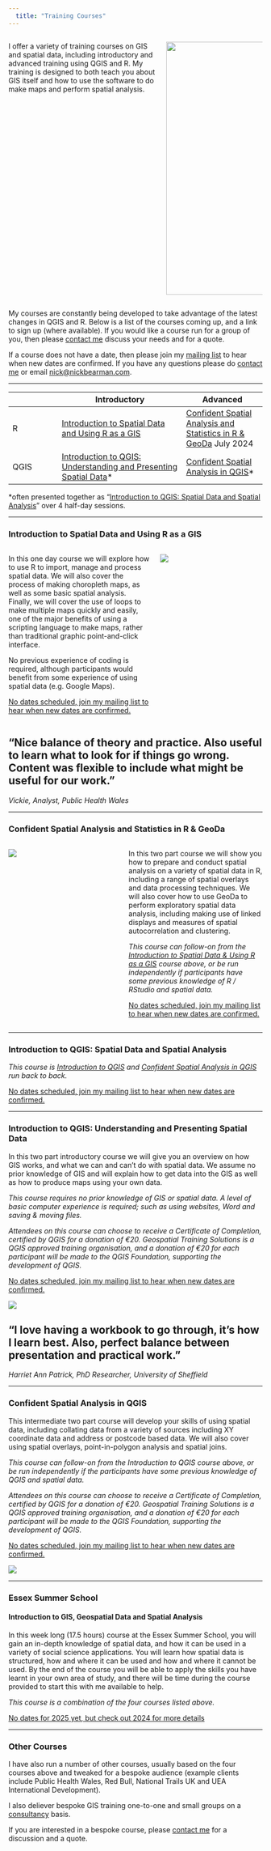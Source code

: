 ```yaml
---
  title: "Training Courses"
---
```


::: columns
:::: {.column width="55%"}

I offer a variety of training courses on GIS and spatial data, including introductory and advanced training using QGIS and R. My training is designed to both teach you about GIS itself and how to use the software to do make maps and perform spatial analysis.

::::
:::: {.column width="35%"}

![](images/2019-06-13 12.26.53-students-at-desk.jpg){width=500}

::::
:::

My courses are constantly being developed to take advantage of the latest changes in QGIS and R. Below is a list of the courses coming up, and a link to sign up (where available). If you would like a course run for a group of you, then please [contact me](index.html) discuss your needs and for a quote.

If a course does not have a date, then please join my [mailing list](mailing-list.html) to hear when new dates are confirmed. If you have any questions please do [contact me](index.html) or email [nick\@nickbearman.com](mailto:nick\@nickbearman.com).

----

|              | Introductory         | Advanced                               |
|--------------|-----------------------------------|-----------------------|
| R | [Introduction to Spatial Data and Using R as a GIS](#introduction-to-spatial-data-using-r-as-a-gis)   | [Confident Spatial Analysis and Statistics in R & GeoDa](#confident-spatial-analysis-and-statistics-in-r-geoda) July 2024 | [Confident Spatial Analysis and Statistics in R & GeoDa](#confident-spatial-analysis-and-statistics-in-r-geoda) 09/02/2025 
| QGIS     |  [Introduction to QGIS: Understanding and Presenting Spatial Data]\*               | [Confident Spatial Analysis in QGIS](#confident-spatial-analysis-in-qgis)\*     |


\*often presented together as "[Introduction to QGIS: Spatial Data and Spatial Analysis](#introduction-to-qgis-spatial-data-and-spatial-analysis)" over 4 half-day sessions.

----

### Introduction to Spatial Data and Using R as a GIS {#introduction-to-spatial-data-using-r-as-a-gis}

::: columns
:::: {.column width="58%"}

In this one day course we will explore how to use R to import, manage and process spatial data. We will also cover the process of making choropleth maps, as well as some basic spatial analysis. Finally, we will cover the use of loops to make multiple maps quickly and easily, one of the major benefits of using a scripting language to make maps, rather than traditional graphic point-and-click interface.

No previous experience of coding is required, although participants would benefit from some experience of using spatial data (e.g. Google Maps).

<!-- [Tue 25th and Wed 26th June 2024, 10am – 1pm, online.](https://www.ncrm.ac.uk/training/show.php?article=13142) -->

[No dates scheduled, join my mailing list to hear when new dates are confirmed.](mailing-list.html)

::::
:::: {.column width="42%"}

![](images/r-map-output.png)
::::
:::

:::{.callout-tip}
## "Nice balance of theory and practice. Also useful to learn what to look for if things go wrong. Content was flexible to include what might be useful for our work."
*Vickie, Analyst, Public Health Wales*

:::

----

### Confident Spatial Analysis and Statistics in R & GeoDa {#confident-spatial-analysis-and-statistics-in-r-geoda}

::: columns
:::: {.column width="45%"}

![](images\spatial-overlay.png)

::::
:::: {.column width="55%"}

In this two part course we will show you how to prepare and conduct spatial analysis on a variety of spatial data in R, including a range of spatial overlays and data processing techniques. We will also cover how to use GeoDa to perform exploratory spatial data analysis, including making use of linked displays and measures of spatial autocorrelation and clustering.

*This course can follow-on from the [Introduction to Spatial Data & Using R as a GIS](#introduction-to-spatial-data-using-r-as-a-gis) course above, or be run independently if participants have some previous knowledge of R / RStudio and spatial data.*

<!-- [Tue 16th and Wed 17th July, 2024, 10am – 1pm, online.](https://tinyurl.com/mr2y9de6) -->

[No dates scheduled, join my mailing list to hear when new dates are confirmed.](mailing-list.html)

::::
:::




----

### Introduction to QGIS: Spatial Data and Spatial Analysis

*This course is [Introduction to QGIS](#introduction-to-qgis-understanding-and-presenting-spatial-data) and [Confident Spatial Analysis in QGIS](#confident-spatial-analysis-in-qgis) run back to back.*

[No dates scheduled, join my mailing list to hear when new dates are confirmed.](mailing-list.html)

----

### Introduction to QGIS: Understanding and Presenting Spatial Data

In this two part introductory course we will give you an overview on how GIS works, and what we can and can’t do with spatial data. We assume no prior knowledge of GIS and will explain how to get data into the GIS as well as how to produce maps using your own data.

*This course requires no prior knowledge of GIS or spatial data. A level of basic computer experience is required; such as using websites, Word and saving & moving files.*

*Attendees on this course can choose to receive a Certificate of Completion, certified by QGIS for a donation of €20. Geospatial Training Solutions is a QGIS approved training organisation, and a donation of €20 for each participant will be made to the QGIS Foundation, supporting the development of QGIS.*

[No dates scheduled, join my mailing list to hear when new dates are confirmed.](mailing-list.html)

![](images/qgis-screenshot.png)

:::{.callout-tip}
## "I love having a workbook to go through, it's how I learn best. Also, perfect balance between presentation and practical work."
*Harriet Ann Patrick, PhD Researcher, University of Sheffield*

:::

----

### Confident Spatial Analysis in QGIS

This intermediate two part course will develop your skills of using spatial data, including collating data from a variety of sources including XY coordinate data and address or postcode based data. We will also cover using spatial overlays, point-in-polygon analysis and spatial joins.

*This course can follow-on from the Introduction to QGIS course above, or be run independently if the participants have some previous knowledge of QGIS and spatial data.*

*Attendees on this course can choose to receive a Certificate of Completion, certified by QGIS for a donation of €20. Geospatial Training Solutions is a QGIS approved training organisation, and a donation of €20 for each participant will be made to the QGIS Foundation, supporting the development of QGIS.* 

[No dates scheduled, join my mailing list to hear when new dates are confirmed.](mailing-list.html)

![](images/pip-spatial-overlays.png)

----

### Essex Summer School

#### Introduction to GIS, Geospatial Data and Spatial Analysis

In this week long (17.5 hours) course at the Essex Summer School, you will gain an in-depth knowledge of spatial data, and how it can be used in a variety of social science applications. You will learn how spatial data is structured, how and where it can be used and how and where it cannot be used. By the end of the course you will be able to apply the skills you have learnt in your own area of study, and there will be time during the course provided to start this with me available to help.

*This course is a combination of the four courses listed above.*

[No dates for 2025 yet, but check out 2024 for more details](https://essexsummerschool.com/summer-school-facts/courses/ess-2024-course-list/1p-introduction-to-gis-geospatial-data-and-spatial-analysis/)

----


### Other Courses

I have also run a number of other courses, usually based on the four courses above and tweaked for a bespoke audience (example clients include Public Health Wales, Red Bull, National Trails UK and UEA International Development). 

I also deliever bespoke GIS training one-to-one and small groups on a [consultancy](consultancy.html) basis. 

If you are interested in a bespoke course, please [contact me](index.html) for a discussion and a quote.


